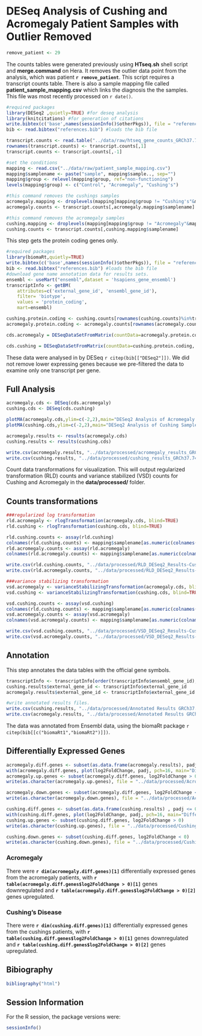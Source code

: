 DESeq Analysis of Cushing and Acromegaly Patient Samples with Outlier Removed
===============================================================================

```r
remove_patient <- 29
```

The counts tables were generated previously using  **HTseq.sh** shell script and **merge.command** on Hera.  It removes the outlier data point from the analysis, which was patient **`r remove_patient`**.
This script requires a transcript counts table.  There is also a sample mapping file called **patient_sample_mapping.csv** which links the diagnosis the the samples.  This file was most recently processed on ```r date()```.

```r
#required packages
library(DESeq2 ,quietly=TRUE) #for deseq analysis
library(knitcitations) #for generation of citations
write.bibtex(c('base',names(sessionInfo()$otherPkgs)), file = "references.bib", append=T, create_key=F) #writes references to bibtex file
bib <- read.bibtex("references.bib") #loads the bib file

transcript.counts <- read.table("../data/raw/htseq_gene_counts_GRCh37.74.txt", header=TRUE)
rownames(transcript.counts) <- transcript.counts[,1]
transcript.counts <- transcript.counts[,-1]

#set the conditions
mapping <- read.csv("../data/raw/patient_sample_mapping.csv")
mapping$samplename <- paste("sample", mapping$sample.., sep="")
mapping$group <- relevel(mapping$group, ref="non-functioning")
levels(mapping$group) <- c("Control", "Acromegaly", "Cushing's")

#this command removes the cushings samples
acromegaly.mapping <- droplevels(mapping[mapping$group != "Cushing's"&mapping$patient!=remove_patient,])
acromegaly.counts <- transcript.counts[,acromegaly.mapping$samplename]

#this command removes the acromegaly samples
cushing.mapping <- droplevels(mapping[mapping$group != "Acromegaly"&mapping$samplename %in% colnames(transcript.counts),])
cushing.counts <- transcript.counts[,cushing.mapping$samplename]
```

This step gets the protein coding genes only.

```r
#required packages
library(biomaRt,quietly=TRUE)
write.bibtex(c('base',names(sessionInfo()$otherPkgs)), file = "references.bib", append=T, create_key=F) #writes references to bibtex file
bib <- read.bibtex("references.bib") #loads the bib file
#download gene name annotation data for results sets.
ensembl <- useMart("ensembl",dataset = 'hsapiens_gene_ensembl')
transcriptInfo <- getBM(
    attributes=c('external_gene_id', 'ensembl_gene_id'), 
    filter= 'biotype',
    values = 'protein_coding',
    mart=ensembl)

cushing.protein.coding <- cushing.counts[rownames(cushing.counts)%in%transcriptInfo$ensembl_gene_id,]
acromegaly.protein.coding <- acromegaly.counts[rownames(acromegaly.counts)%in%transcriptInfo$ensembl_gene_id,]

```

```r
cds.acromegaly = DESeqDataSetFromMatrix(countData=acromegaly.protein.coding, colData=acromegaly.mapping, design=~group)

cds.cushing = DESeqDataSetFromMatrix(countData=cushing.protein.coding, colData=cushing.mapping, design=~group)
```

These data were analysed in  by DESeq `r citep(bib[["DESeq2"]])`. We did not remove lower expressing genes because we pre-filtered the data to examine only one transcript per gene.  

Full Analysis
--------------

```r
acromegaly.cds <- DESeq(cds.acromegaly)
cushing.cds <- DESeq(cds.cushing)

plotMA(acromegaly.cds,ylim=c(-2,2),main="DESeq2 Analysis of Acromegaly Samples")
plotMA(cushing.cds,ylim=c(-2,2),main="DESeq2 Analysis of Cushing Samples")

acromegaly.results <- results(acromegaly.cds)
cushing.results <- results(cushing.cds)

write.csv(acromegaly.results, "../data/processed/acromegaly_results_GRCh37.74.csv")
write.csv(cushing.results, "../data/processed/cushing_results_GRCh37.74.csv")
```

Count data transformations for visualization. This will output regularized transformation (RLD) counts and variance stabilized (VSD) counts for Cushing and Acromegaly in the **data/processed/** folder.

Counts transformations
-------------------
```r
###regularized log transformation
rld.acromegaly <- rlogTransformation(acromegaly.cds, blind=TRUE)
rld.cushing <- rlogTransformation(cushing.cds, blind=TRUE)

rld.cushing.counts <- assay(rld.cushing)
colnames(rld.cushing.counts) <- mapping$samplename[as.numeric(colnames(rld.cushing.counts))]
rld.acromegaly.counts <- assay(rld.acromegaly)
colnames(rld.acromegaly.counts) <- mapping$samplename[as.numeric(colnames(rld.acromegaly.counts))]

write.csv(rld.cushing.counts, "../data/processed/RLD_DESeq2_Results-Cushing.csv")
write.csv(rld.acromegaly.counts, "../data/processed/RLD_DESeq2_Results-Acromegaly.csv")

###variance stabilizing transformation
vsd.acromegaly <- varianceStabilizingTransformation(acromegaly.cds, blind=TRUE)
vsd.cushing <- varianceStabilizingTransformation(cushing.cds, blind=TRUE)

vsd.cushing.counts <- assay(vsd.cushing)
colnames(rld.cushing.counts) <- mapping$samplename[as.numeric(colnames(vsd.cushing.counts))]
vsd.acromegaly.counts <- assay(vsd.acromegaly)
colnames(vsd.acromegaly.counts) <- mapping$samplename[as.numeric(colnames(vsd.acromegaly.counts))]

write.csv(vsd.cushing.counts, "../data/processed/VSD_DESeq2_Results-Cushing.csv")
write.csv(vsd.acromegaly.counts, "../data/processed/VSD_DESeq2_Results-Acromegaly.csv")

```

Annotation
-------------

This step annotates the data tables with the official gene symbols.

```r
transcriptInfo <- transcriptInfo[order(transcriptInfo$ensembl_gene_id),]
cushing.results$external_gene_id <- transcriptInfo$external_gene_id
acromegaly.results$external_gene_id <- transcriptInfo$external_gene_id

#write annotated results files.
write.csv(cushing.results, "../data/processed/Annotated Results GRCh37.74 - Cushing.csv")
write.csv(acromegaly.results, "../data/processed/Annotated Results GRCh37.74 - Acromegaly.csv")
```

The data was annotated from Ensembl data, using the biomaRt package `r citep(bib[[c("biomaRt1","biomaRt2")]])`.

Differentially Expressed Genes
--------------------------------
```r
acromegaly.diff.genes <- subset(as.data.frame(acromegaly.results), padj <= 0.05) 
with(acromegaly.diff.genes, plot(log2FoldChange, padj, pch=16, main="Differentially Expressed Genes in Acromegaly Patients Using htseq counts"))
acromegaly.up.genes <- subset(acromegaly.diff.genes, log2FoldChange > 0)
write(as.character(acromegaly.up.genes), file = "../data/processed/Acromegaly Upregulated Genes GRCh37.74.txt")

acromegaly.down.genes <- subset(acromegaly.diff.genes, log2FoldChange < 0)
write(as.character(acromegaly.down.genes), file = "../data/processed/Acromegaly Downregulated Genes GRCh37.74.txt")

cushing.diff.genes <- subset(as.data.frame(cushing.results) , padj <= 0.05) 
with(cushing.diff.genes, plot(log2FoldChange, padj, pch=16, main="Differentially Expressed Genes in Cushing's Patients using htseq counts"))
cushing.up.genes <- subset(cushing.diff.genes, log2FoldChange > 0)
write(as.character(cushing.up.genes), file = "../data/processed/Cushing Upregulated genes GRCh37.74.txt")

cushing.down.genes <- subset(cushing.diff.genes, log2FoldChange < 0)
write(as.character(cushing.down.genes), file = "../data/processed/Cushing Downregulated Genes GRCh37.74.txt")
```

### Acromegaly

There were **`r dim(acromegaly.diff.genes)[1]`** differentially expressed genes from the acromegaly patients, with **`r table(acromegaly.diff.genes$log2FoldChange > 0)[1]`** genes downregulated and **`r table(acromegaly.diff.genes$log2FoldChange > 0)[2]`** genes upregulated.

### Cushing's Disease

There were **`r dim(cushing.diff.genes)[1]`** differentially expressed genes from the cushings patients, with **`r table(cushing.diff.genes$log2FoldChange > 0)[1]`** genes downregulated and **`r table(cushing.diff.genes$log2FoldChange > 0)[2]`** genes upregulated.


Bibiography
------------
```r
bibliography("html") 
```

Session Information
-------------------

For the R session, the package versions were:
```r
sessionInfo()
```
